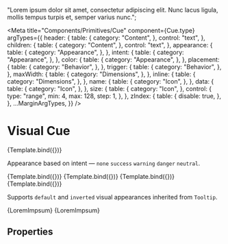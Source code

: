 
  "Lorem ipsum dolor sit amet, consectetur adipiscing elit. Nunc lacus ligula, mollis tempus turpis et, semper varius nunc.";

<Meta
  title="Components/Primitives/Cue"
  component={Cue.type}
  argTypes={{
    header: {
      table: {
        category: "Content",
      },
      control: "text",
    },
    children: {
      table: {
        category: "Content",
      },
      control: "text",
    },
    appearance: {
      table: {
        category: "Appearance",
      },
    },
    intent: {
      table: {
        category: "Appearance",
      },
    },
    color: {
      table: {
        category: "Appearance",
      },
    },
    placement: {
      table: {
        category: "Behavior",
      },
    },
    trigger: {
      table: {
        category: "Behavior",
      },
    },
    maxWidth: {
      table: {
        category: "Dimensions",
      },
    },
    inline: {
      table: {
        category: "Dimensions",
      },
    },
    name: {
      table: {
        category: "Icon",
      },
    },
    data: {
      table: {
        category: "Icon",
      },
    },
    size: {
      table: {
        category: "Icon",
      },
      control: {
        type: "range",
        min: 4,
        max: 128,
        step: 1,
      },
    },
    zIndex: {
      table: {
        disable: true,
      },
    },
    ...MarginArgTypes,
  }}
/>


# Visual Cue

<Description of={Cue.type} />

<Canvas withSource="none">
  <Story name="Basic" args={{ header: "Header", children: "Body text" }}>
    {Template.bind({})}
  </Story>
</Canvas>

Appearance based on intent — `none` `success` `warning` `danger` `neutral`.

<Canvas withSource="none">
  <Story
    name="Neutral"
    args={{
      intent: "neutral",
      header: "Neutral",
      children: LoremImpsum,
    }}>
    {Template.bind({})}
  </Story>
  <Story
    name="Success"
    args={{
      intent: "success",
      header: "Success",
      children: LoremImpsum,
    }}>
    {Template.bind({})}
  </Story>
  <Story
    name="Warning"
    args={{
      intent: "warning",
      header: "Warning",
      children: LoremImpsum,
    }}>
    {Template.bind({})}
  </Story>
  <Story
    name="Danger"
    args={{
      intent: "danger",
      header: "Danger",
      children: LoremImpsum,
    }}>
    {Template.bind({})}
  </Story>
</Canvas>

Supports `default` and `inverted` visual appearances inherited from `Tooltip`.

<Canvas>
  <Story name="Default Appearance">
    <Cue maxWidth={400} appearance="default" header="Default">
      {LoremImpsum}
    </Cue>
  </Story>
  <Story name="Inverted Appearance">
    <Cue maxWidth={400} appearance="inverted" header="Inverted">
      {LoremImpsum}
    </Cue>
  </Story>
</Canvas>

## Properties

<ArgsTable story="Basic" />
